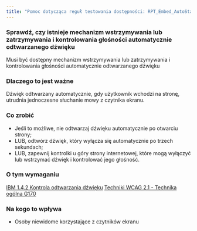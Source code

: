 ```yaml
---
title: "Pomoc dotycząca reguł testowania dostępności: RPT_Embed_AutoStart"
---
```


<div className="toolHelp">
<Row>
<Column colLg={16} colMd={8} colSm={4} className="toolHead">

### Sprawdź, czy istnieje mechanizm wstrzymywania lub zatrzymywania i kontrolowania głośności automatycznie odtwarzanego dźwięku

<div id="locLevel"></div>

Musi być dostępny mechanizm wstrzymywania lub zatrzymywania i kontrolowania głośności automatycznie odtwarzanego dźwięku 

</Column>
</Row>
<Row>
<Column colLg={11} colMd={5} colSm={4} className="toolMain">

### Dlaczego to jest ważne

Dźwięk odtwarzany automatycznie, gdy użytkownik wchodzi na stronę, utrudnia jednoczesne słuchanie mowy z czytnika ekranu.


<div id="locSnippet"></div>

### Co zrobić

* Jeśli to możliwe, nie odtwarzaj dźwięku automatycznie po otwarciu strony;
* LUB, odtwórz dźwięk, który wyłącza się automatycznie po trzech sekundach;
* LUB, zapewnij kontrolki u góry strony internetowej, które mogą wyłączyć lub wstrzymać dźwięk i kontrolować jego głośność.

</Column>
<Column colLg={5} colMd={3} colSm={4} className="toolLeft">

### O tym wymaganiu

[IBM 1.4.2 Kontrola odtwarzania dźwięku](https://www.ibm.com/able/guidelines/ci162/audio_control.html)
[Techniki WCAG 2.1 - Technika ogólna G170](https://www.w3.org/WAI/WCAG21/Techniques/general/G170)

### Na kogo to wpływa

* Osoby niewidome korzystające z czytników ekranu

</Column>
</Row>
</div>


